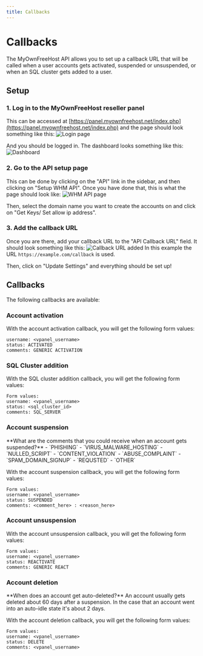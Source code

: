 ```yaml
---
title: Callbacks
---
```



# Callbacks
The MyOwnFreeHost API allows you to set up a callback URL that will be called when a user accounts gets activated, suspended or unsuspended, or when an SQL cluster gets added to a user.

## Setup

### 1. Log in to the MyOwnFreeHost reseller panel
This can be accessed at [https://panel.myownfreehost.net/index.php](https://panel.myownfreehost.net/index.php) and the page should look something like this:
![Login page](https://cdn.robert-s.dev/mofh-api-docs/login.png)

And you should be logged in. The dashboard looks something like this:
![Dashboard](https://cdn.robert-s.dev/mofh-api-docs/dashboard.png)


### 2. Go to the API setup page
This can be done by clicking on the "API" link in the sidebar, and then clicking on "Setup WHM API". Once you have done that, this is what the page should look like:
![WHM API page](https://cdn.robert-s.dev/mofh-api-docs/whm_api.png)

Then, select the domain name you want to create the accounts on and click on "Get Keys/ Set allow ip address".

### 3. Add the callback URL
Once you are there, add your callback URL to the "API Callback URL" field. It should look something like this:
![Callback URL added](https://cdn.robert-s.dev/mofh-api-docs/callback.png)
In this example the URL `https://example.com/callback` is used.

Then, click on "Update Settings" and everything should be set up!

## Callbacks

The following callbacks are available:

### Account activation
With the account activation callback, you will get the following form values:
```
username: <vpanel_username>
status: ACTIVATED
comments: GENERIC ACTIVATION
```

### SQL Cluster addition
With the SQL cluster addition callback, you will get the following form values:
```
Form values:
username: <vpanel_username>
status: <sql_cluster_id>
comments: SQL_SERVER
```

### Account suspension
<Callout emoji="ℹ️" type="info">
    **What are the comments that you could receive when an account gets suspended?**
    - `PHISHING`
    - `VIRUS_MALWARE_HOSTING`
    - `NULLED_SCRIPT`
    - `CONTENT_VIOLATION`
    - `ABUSE_COMPLAINT`
    - `SPAM_DOMAIN_SIGNUP`
    - `REQUSTED`
    - `OTHER`
</Callout>

With the account suspension callback, you will get the following form values:
```
Form values:
username: <vpanel_username>
status: SUSPENDED
comments: <comment_here> : <reason_here>
```

### Account unsuspension
With the account unsuspension callback, you will get the following form values:
```
Form values:
username: <vpanel_username>
status: REACTIVATE
comments: GENERIC REACT
```

### Account deletion
<Callout emoji="ℹ️" type="info">
    **When does an account get auto-deleted?**
    An account usually gets deleted about 60 days after a suspension. In the case that an account went into an auto-idle state it's about 2 days.
</Callout>

With the account deletion callback, you will get the following form values:
```
Form values:
username: <vpanel_username>
status: DELETE
comments: <vpanel_username>
```
